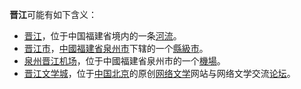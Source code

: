 '''晋江'''可能有如下含义：
*[[晋江|晋江]]，位于中国福建省境内的一条[[河流|河流]]。
*[[晋江市|晋江市]]，[[中華人民共和國|中國]][[福建省|福建省]][[泉州市|泉州市]]下辖的一个[[縣級市|縣級市]]。
*[[泉州晋江机场|泉州晋江机场]]，位于中國福建省泉州市的一个[[機場|機場]]。
*[[晋江文学城|晋江文学城]]，位于[[中國|中国]][[北京|北京]]的原创[[網絡文學|网络文学]]网站与网络文学交流[[网络论坛|论坛]]。
{{disambig|J|cat=二字地名消歧義}}